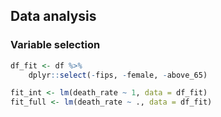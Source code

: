 ## Data analysis

### Variable selection

```r
df_fit <- df %>% 
	dplyr::select(-fips, -female, -above_65)

fit_int <- lm(death_rate ~ 1, data = df_fit)
fit_full <- lm(death_rate ~ ., data = df_fit)
```

